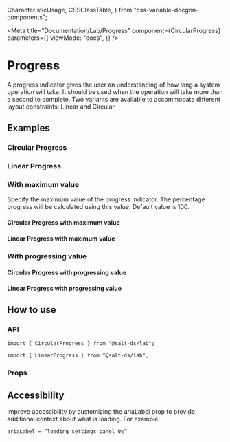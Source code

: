   CharacteristicUsage,
  CSSClassTable,
} from "css-variable-docgen-components";

<Meta
  title="Documentation/Lab/Progress"
  component={CircularProgress}
  parameters={{
    viewMode: "docs",
  }}
/>

# Progress

A progress indicator gives the user an understanding of how long a system operation will take. It should be used when the operation will take more than a second to complete. Two variants are available to accommodate different layout constraints: Linear and Circular.

## Examples

### Circular Progress

<Canvas>
  <Story id="lab-CircularProgress--default" />
</Canvas>

### Linear Progress

<Canvas>
  <Story id="lab-LinearProgress--default" />
</Canvas>

### With maximum value

Specify the maximum value of the progress indicator. The percentage progress will be calculated using this value. Default value is 100.

#### Circular Progress with maximum value

<Canvas>
  <Story id="lab-CircularProgress--max-value" />
</Canvas>

#### Linear Progress with maximum value

<Canvas>
  <Story id="lab-LinearProgress--max-value" />
</Canvas>

### With progressing value

#### Circular Progress with progressing value

<Canvas>
  <Story id="lab-CircularProgress--progressing-value" />
</Canvas>

#### Linear Progress with progressing value

<Canvas>
  <Story id="lab-LinearProgress--progressing-value" />
</Canvas>

## How to use

### API

```
import { CircularProgress } from "@salt-ds/lab";
```

```
import { LinearProgress } from "@salt-ds/lab";
```

### Props

<ArgsTable of={CircularProgress} />

## Accessibility

Improve accessibility by customizing the ariaLabel prop to provide additional context about what is loading. For example:

```
ariaLabel = “loading settings panel 0%”
```
